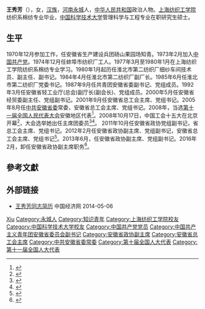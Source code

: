 '''王秀芳'''（{{bd|1953年|1月||}}），女，[[汉族|汉族]]，[[河南|河南]][[永城|永城]]人，[[中华人民共和国|中华人民共和国]]政治人物。[[上海纺织工学院|上海纺织工学院]]纺织系棉纺专业毕业，[[中国科学技术大学|中国科学技术大学]]管理科学与工程专业在职研究生硕士。

== 生平 ==
1970年12月参加工作，任安徽省生产建设兵团砀山果园场知青。1973年2月加入[[中国共产党|中国共产党]]。1974年12月任蚌埠市纺织厂工人。1977年3月至1980年1月在上海纺织工学院纺织系棉纺专业学习。1980年1月起历任淮北市第二纺织厂细纱车间技术员、副主任、副书记。1984年4月任淮北市第二纺织厂副厂长。1985年6月任淮北市第二纺织厂党委书记。1987年9月任共青团安徽省委副书记、党组成员。1992年3月任安徽省轻工业厅(总会)副厅长(副会长)、党组成员。2000年5月任安徽省经贸委副主任、党组副书记。2001年9月任安徽省总工会主席、党组书记。2005年8月任[[中共安徽省委|中共安徽省委]]常委，安徽省总工会主席、党组书记。2008年，当选[[第十一届全国人民代表大会|第十一届全国人民代表大会]]安徽地区代表<ref>{{cite news|title=全国人大代表信息-王秀芳|url= http://210.82.31.1:8084/delegate/viewDelegate.action?dbid=110947|accessdate=2013-04-05|newspaper=全国人大网}}</ref>。2008年10月17日，中国工会十五大在北京开幕<ref>{{Cite book|title=中国工会章程简史 第2版|last=中华全国总工会组织部编|publisher=[[中国工人出版社|中国工人出版社]]|location=北京|year=2018.12|isbn=978-7-5008-7110-1|pages=125-126}}</ref>，大会选举她出任主席团委员<ref>{{Cite book|title=中国人物年鉴 2009|last=中国人物年鉴社|publisher=中国人物年鉴社|year=2009.12|pages=188}}</ref><ref>{{Cite book|title=中国工会十五大文件汇编|last=中国工会十五大文件组编|publisher=中国工人出版社|location=北京|year=2008.10|isbn=978-7-5008-4240-8|pages=144}}</ref>。
2011年10月任安徽省政协党组副书记，省总工会主席、党组书记。2012年2月任安徽省政协副主席、党组副书记，安徽省总工会主席、党组书记<ref>{{cite web|accessdate=2014-06-06|url=http://district.ce.cn/newarea/sddy/201301/28/t20130128_24068672.shtml|title=王明方当选安徽省政协主席 王秀芳等9人当选副主席|publisher=中国经济网|archive-date=2014-05-06|archive-url=https://web.archive.org/web/20140506202508/http://district.ce.cn/newarea/sddy/201301/28/t20130128_24068672.shtml|dead-url=no}}</ref>。2013年6月，任安徽省政协副主席、党组副书记。2016年2月，卸任安徽省政协副主席职务<ref>{{cite web|accessdate=2016-02-21|url=http://www.thepaper.cn/newsDetail_forward_1434229|title=王秀芳因年龄原因不再担任安徽省政协副主席|publisher=澎湃新闻|archive-date=2016-03-02|archive-url=https://web.archive.org/web/20160302211953/http://www.thepaper.cn/newsDetail_forward_1434229|dead-url=no}}</ref>。

== 參考文獻 ==
{{reflist}}

== 外部链接 ==
* [http://district.ce.cn/newarea/sddy/201301/28/t20130128_24068672_1.shtml 王秀芳同志简历] {{Wayback|url=http://district.ce.cn/newarea/sddy/201301/28/t20130128_24068672_1.shtml |date=20140506171404 }} 中国经济网 2014-05-06

{{中华全国总工会第十五届执行委员会}}

{{Authority control}}
{{DEFAULTSORT:Wang王}}
[[Category:王姓|Xiu]]
[[Category:永城人|Category:永城人]]
[[Category:知识青年|Category:知识青年]]
[[Category:上海纺织工学院校友|Category:上海纺织工学院校友]]
[[Category:中国科学技术大学校友|Category:中国科学技术大学校友]]
[[Category:中国共产党党员|Category:中国共产党党员]]
[[Category:中国共产主义青年团安徽省委员会副书记|Category:中国共产主义青年团安徽省委员会副书记]]
[[Category:安徽省政协副主席|Category:安徽省政协副主席]]
[[Category:安徽省总工会主席|Category:安徽省总工会主席]]
[[Category:中共安徽省委常委|Category:中共安徽省委常委]]
[[Category:第十届全国人大代表|Category:第十届全国人大代表]]
[[Category:第十一届全国人大代表|Category:第十一届全国人大代表]]